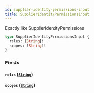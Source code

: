 ```yaml
---
id: supplier-identity-permissions-input
title: SupplierIdentityPermissionsInput
---
```


Exactly like SupplierIdentityPermissions

```graphql
type SupplierIdentityPermissionsInput {
  roles: [String]!
  scopes: [String]!
}
```

### Fields

#### `roles` ([`String`](/developers/supplier-apis/supply-api/graphql/reference/scalars/string))

#### `scopes` ([`String`](/developers/supplier-apis/supply-api/graphql/reference/scalars/string))

